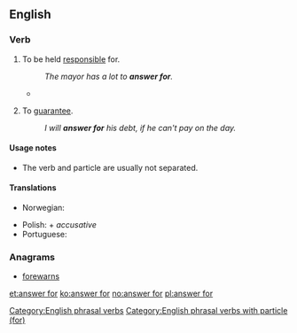 ==English==

===Verb===
{{head|en|verb|head=[[answer]] for}}

# {{context|transitive|lang=en}} To be held [[responsible]] for.
#: ''The mayor has a lot to '''answer for'''.''
#*{{quote-journal|year=2007|date=September|volume=197|issue=6|page=26|title=The Faculty 'Problem'|author=Wilson D Miscamble|journal=America|passage=Duffy dared to think that Queen Elizabeth I has a few things '''for''' which to '''answer'''}}
# {{context|transitive|lang=en}} To [[guarantee]].
#: ''I will '''answer for''' his debt, if he can't pay on the day.''

====Usage notes====
* The verb and particle are usually not separated.

====Translations====
{{trans-top|to be held responsible for}}
* Norwegian: {{t+|no|svare for}}
{{trans-mid}}
* Polish: {{t+|pl|odpowiadać|alt=odpowiadać za}} + ''accusative''
* Portuguese: {{t|pt|[[responder]] [[por]]}}
{{trans-bottom}}

===Anagrams===
* [[forewarns#English|forewarns]]

[[Category:English phrasal verbs]]
[[Category:English phrasal verbs with particle (for)]]

[[et:answer for]]
[[ko:answer for]]
[[no:answer for]]
[[pl:answer for]]